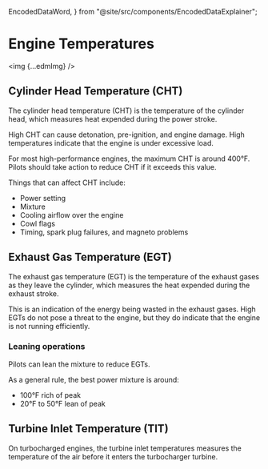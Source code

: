   EncodedDataWord,
} from "@site/src/components/EncodedDataExplainer";

# Engine Temperatures

<img {...edmImg} />

## Cylinder Head Temperature (CHT)

The cylinder head temperature (CHT) is the temperature of the cylinder head,
which measures heat expended during the power stroke.

High CHT can cause detonation, pre-ignition, and engine damage. High
temperatures indicate that the engine is under excessive load.

For most high-performance engines, the maximum CHT is around 400°F. Pilots
should take action to reduce CHT if it exceeds this value.

Things that can affect CHT include:

- Power setting
- Mixture
- Cooling airflow over the engine
- Cowl flags
- Timing, spark plug failures, and magneto problems

## Exhaust Gas Temperature (EGT)

The exhaust gas temperature (EGT) is the temperature of the exhaust gases as
they leave the cylinder, which measures the heat expended during the exhaust
stroke.

This is an indication of the energy being wasted in the exhaust gases. High EGTs
do not pose a threat to the engine, but they do indicate that the engine is not
running efficiently.

### Leaning operations

Pilots can lean the mixture to reduce EGTs.

As a general rule, the best power mixture is around:

- 100°F rich of peak
- 20°F to 50°F lean of peak

## Turbine Inlet Temperature (TIT)

On turbocharged engines, the turbine inlet temperatures measures the temperature
of the air before it enters the turbocharger turbine.
